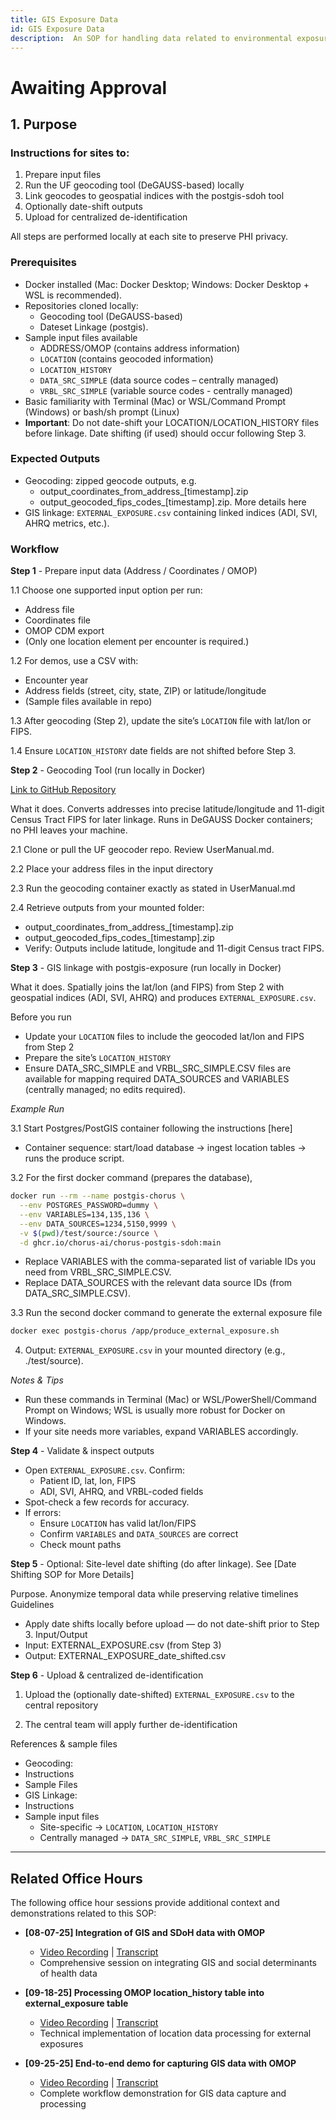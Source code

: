 ```yaml
---
title: GIS Exposure Data
id: GIS Exposure Data
description:  An SOP for handling data related to environmental exposures
---
```

# Awaiting Approval

## 1. Purpose

### Instructions for sites to:

1.	Prepare input files
2.	Run the UF geocoding tool (DeGAUSS-based) locally
3.	Link geocodes to geospatial indices with the postgis-sdoh tool
4.	Optionally date-shift outputs
5.	Upload for centralized de-identification

All steps are performed locally at each site to preserve PHI privacy.

### Prerequisites

- Docker installed (Mac: Docker Desktop; Windows: Docker Desktop + WSL is recommended).
- Repositories cloned locally:
  - Geocoding tool (DeGAUSS-based)
  - Dateset Linkage (postgis).
- Sample input files available
  - ADDRESS/OMOP (contains address information)
  - `LOCATION` (contains geocoded information)
  - `LOCATION_HISTORY`
  - `DATA_SRC_SIMPLE` (data source codes – centrally managed)
  - `VRBL_SRC_SIMPLE` (variable source codes - centrally managed)
- Basic familiarity with Terminal (Mac) or WSL/Command Prompt (Windows) or bash/sh prompt (Linux)
- **Important**: Do not date-shift your LOCATION/LOCATION_HISTORY files before linkage. Date shifting (if used) should occur following Step 3.

### Expected Outputs
- Geocoding: zipped geocode outputs, e.g.
  - output_coordinates_from_address_[timestamp].zip
  - output_geocoded_fips_codes_[timestamp].zip. More details here
- GIS linkage: `EXTERNAL_EXPOSURE.csv` containing linked indices (ADI, SVI, AHRQ metrics, etc.).

### Workflow

**Step 1** - Prepare input data (Address / Coordinates / OMOP)

1.1 Choose one supported input option per run:
  - Address file
  - Coordinates file
  - OMOP CDM export
  - (Only one location element per encounter is required.)

1.2 For demos, use a CSV with:
  - Encounter year
  - Address fields (street, city, state, ZIP) or latitude/longitude
  - (Sample files available in repo)

1.3 After geocoding (Step 2), update the site’s `LOCATION` file with lat/lon or FIPS.

1.4 Ensure `LOCATION_HISTORY` date fields are not shifted before Step 3.

**Step 2** - Geocoding Tool (run locally in Docker)

[Link to GitHub Repository](https://github.com/bihorac-LAB/Exposome)

What it does. Converts addresses into precise latitude/longitude and 11-digit Census Tract FIPS for later linkage. Runs in DeGAUSS Docker containers; no PHI leaves your machine.

2.1	Clone or pull the UF geocoder repo. Review UserManual.md.

2.2	Place your address files in the input directory

2.3	Run the geocoding container exactly as stated in UserManual.md

2.4	Retrieve outputs from your mounted folder:
  - output_coordinates_from_address_[timestamp].zip
  - output_geocoded_fips_codes_[timestamp].zip
  - Verify: Outputs include latitude, longitude and 11-digit Census tract FIPS.

**Step 3** - GIS linkage with postgis-exposure (run locally in Docker)

What it does. Spatially joins the lat/lon (and FIPS) from Step 2 with geospatial indices (ADI, SVI, AHRQ) and produces `EXTERNAL_EXPOSURE.csv`.

Before you run

- Update your `LOCATION` files to include the geocoded lat/lon and FIPS from Step 2
- Prepare the site’s `LOCATION_HISTORY`
- Ensure DATA_SRC_SIMPLE and VRBL_SRC_SIMPLE.CSV files are available for mapping required DATA_SOURCES and VARIABLES  (centrally managed; no edits required).

_Example Run_

3.1	Start Postgres/PostGIS container following the instructions [here]
  - Container sequence: start/load database -> ingest location tables -> runs the produce script.

3.2	For the first docker command (prepares the database),

```bash
docker run --rm --name postgis-chorus \
  --env POSTGRES_PASSWORD=dummy \
  --env VARIABLES=134,135,136 \
  --env DATA_SOURCES=1234,5150,9999 \
  -v $(pwd)/test/source:/source \
  -d ghcr.io/chorus-ai/chorus-postgis-sdoh:main
 ```

- Replace VARIABLES with the comma-separated list of variable IDs you need from VRBL_SRC_SIMPLE.CSV.
- Replace DATA_SOURCES with the relevant data source IDs (from DATA_SRC_SIMPLE.CSV).

3.3	Run the second docker command to generate the external exposure file

```bash
docker exec postgis-chorus /app/produce_external_exposure.sh
```

4.	Output: `EXTERNAL_EXPOSURE.csv` in your mounted directory (e.g., ./test/source).

_Notes & Tips_

- Run these commands in Terminal (Mac) or WSL/PowerShell/Command Prompt on Windows; WSL is usually more robust for Docker on Windows.
- If your site needs more variables, expand VARIABLES accordingly.

**Step 4** - Validate & inspect outputs

- Open `EXTERNAL_EXPOSURE.csv`. Confirm:
  - Patient ID, lat, lon, FIPS
  - ADI, SVI, AHRQ, and VRBL-coded fields
- Spot-check a few records for accuracy.
- If errors:
  - Ensure `LOCATION` has valid lat/lon/FIPS
  - Confirm `VARIABLES` and `DATA_SOURCES` are correct
  - Check mount paths

**Step 5** - Optional: Site-level date shifting (do after linkage). See [Date Shifting SOP for More Details]

Purpose. Anonymize temporal data while preserving relative timelines
Guidelines

- Apply date shifts locally before upload — do not date-shift prior to Step 3.
Input/Output
- Input: EXTERNAL_EXPOSURE.csv (from Step 3)
- Output: EXTERNAL_EXPOSURE_date_shifted.csv

**Step 6** - Upload & centralized de-identification

1.	Upload the (optionally date-shifted) `EXTERNAL_EXPOSURE.csv` to the central repository

2.	The central team will apply further de-identification

References & sample files
- Geocoding:
- Instructions
- Sample Files
- GIS Linkage:
- Instructions
- Sample input files
  - Site-specific -> `LOCATION`, `LOCATION_HISTORY`
  - Centrally managed -> `DATA_SRC_SIMPLE`, `VRBL_SRC_SIMPLE`

---

## Related Office Hours

The following office hour sessions provide additional context and demonstrations related to this SOP:

- **[08-07-25] Integration of GIS and SDoH data with OMOP**
  - [Video Recording](link-to-video) | [Transcript](link-to-transcript)
  - Comprehensive session on integrating GIS and social determinants of health data

- **[09-18-25] Processing OMOP location_history table into external_exposure table**
  - [Video Recording](link-to-video) | [Transcript](link-to-transcript)
  - Technical implementation of location data processing for external exposures

- **[09-25-25] End-to-end demo for capturing GIS data with OMOP**
  - [Video Recording](link-to-video) | [Transcript](link-to-transcript)
  - Complete workflow demonstration for GIS data capture and processing
